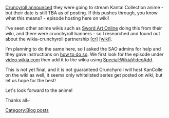 {{Warning|title=Project Fails and Closed|message=Kantai Collection anime did not make it into the "partner" wiki release thus we are unable to host it here.}}

[http://www.crunchyroll.com/anime-news/2015/01/03-1/crunchyroll-to-stream-kancolle-and-aldnoahzero-season-2-anime Cruncyroll announced] they were going to stream Kantai Collection anime - but their date is still TBA as of posting. If this pushes through, you know what this means? - episode hosting here on wiki!

I've seen other anime wikis such as [http://swordartonline.wikia.com Sword Art Online]  doing this from their wiki, and there were crunchyroll banners - so I researched and found out about the wikia-crunchyroll partnership [http://www.crunchyroll.com/forumtopic-698784/crunchyroll-teams-up-with-wikia [cr]] [http://community.wikia.com/wiki/User_blog:Kacieh/Crunchyroll_and_Wikia_-_A_Match_Made_in_Anime_Heaven [wiki]].

I'm planning to do the same here, so I asked the SAO admins for help and they gave instructions on [http://swordartonline.wikia.com/wiki/User_blog:Mighty_No._9/Sword_Art_Online_Anime_Series_Now_in_the_Wikia_Video_Library how to do so]. We first look for the episode under [http://video.wikia.com/wiki/Special:Videos video.wikia.com] then add it to the wikia using [[Special:WikiaVideoAdd]].

This is not yet final, and it is not guaranteed Crunchyroll will host KanColle on the wiki as well, it seems only whitelisted series get posted on wiki, but let us hope for the best!

Let's look forward to the anime!

Thanks all~
[[Category:Blog posts]]